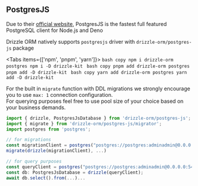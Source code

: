 
## PostgresJS
Due to their [official website](https://github.com/porsager/postgres), 
PostgresJS is the fastest full featured PostgreSQL client for Node.js and Deno  

Drizzle ORM natively supports `postgresjs` driver with `drizzle-orm/postgres-js` package

<Tabs items={['npm', 'pnpm', 'yarn']}>
  <Tab>
    ```bash copy
    npm i drizzle-orm postgres
    npm i -D drizzle-kit
    ```
  </Tab>
  <Tab>
    ```bash copy
    pnpm add drizzle-orm postgres
    pnpm add -D drizzle-kit
    ```
  </Tab>
  <Tab>
    ```bash copy
    yarn add drizzle-orm postgres
    yarn add -D drizzle-kit
    ```
  </Tab>
</Tabs>

For the built in `migrate` function with DDL migrations we strongly encourage you to use `max: 1` connection configuration.  
For querying purposes feel free to use pool size of your choice based on your business demands.

```typescript copy filename="index.ts"
import { drizzle, PostgresJsDatabase } from 'drizzle-orm/postgres-js';
import { migrate } from 'drizzle-orm/postgres-js/migrator';
import postgres from 'postgres';

// for migrations
const migrationClient = postgres("postgres://postgres:adminadmin@0.0.0.0:5432/db", { max: 1 });
migrate(drizzle(migrationClient), ...)

// for query purposes
const queryClient = postgres("postgres://postgres:adminadmin@0.0.0.0:5432/db");
const db: PostgresJsDatabase = drizzle(queryClient);
await db.select().from(...)...
```
